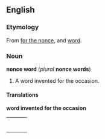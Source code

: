 ==English==
===Etymology===
From [[for the nonce]], and [[word]].

===Noun===
'''nonce word''' (''plural'' '''nonce words''')

#A word invented for the occasion.

====Translations====

'''word invented for the occasion'''
{| border=0  width=100%
|-
|bgcolor="#FFFFE0" valign=top width=48%|
{|
|}
| width=1% |
|bgcolor="#FFFFE0" valign=top width=48%|
{|
|}
|}